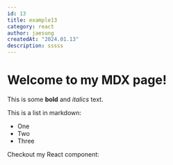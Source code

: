 ```yaml
---
id: 13
title: example13
category: react
author: jaesung
createdAt: "2024.01.13"
description: sssss
---
```

# Welcome to my MDX page!


This is some **bold** and _italics_ text.

This is a list in markdown:

- One
- Two
- Three

Checkout my React component:
